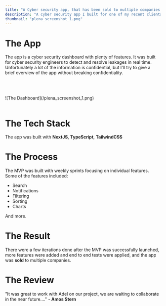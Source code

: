 ```yaml
---
title: "A Cyber security app, that has been sold to multiple companies."
description: "A cyber security app I built for one of my recent clients. It helps cyber security engineers detect and resolve leakages in real time."
thumbnail: "plena_screenshot_1.png"
---
```


# The App

The app is a cyber security dashboard with plenty of features. It was built for cyber security engineers to detect and resolve leakages in real time. Unfortunately a lot of the information is confidential, but I'll try to give a brief overview of the app without breaking confidentiality.

<br />
<br />
<br />
![The Dashboard](/plena_screenshot_1.png)
<br />
<br />

# The Tech Stack

The app was built with **NextJS**, **TypeScript**, **TailwindCSS**

# The Process

The MVP was built with weekly sprints focusing on individual features. Some of the features included:

- Search
- Notifications
- Filtering
- Sorting
- Charts

And more.

# The Result

There were a few iterations done after the MVP was successfully launched, more features were added and end to end tests were applied, and the app was **sold** to multiple companies.

# The Review

"It was great to work with Adel on our project, we are waiting to collaborate in the near future...." - **Amos Stern**
